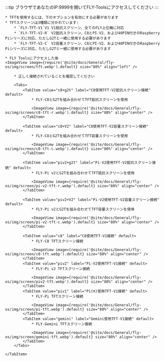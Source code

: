 :::tip
ブラウザであなたのIP:9999を開いてFLY-Toolsにアクセスしてください
:::

    * TFTを使用するには、下のオプションを有効にする必要があります
    * TFTスクリーンは3種類に分かれています:
        * `FLY-TFT-V1`V1 V1抵抗スクリーン、全てのFLY上位機に対応
        * `FLY-TFT-V2-R` V2抵抗スクリーン、C8とPI-V2、および40PIN付きのRaspberry Piシリーズに対応、ただしG2Tと一緒に使用する必要があります
        * `FLY-TFT-V2-C` V2容量スクリーン、C8とPI-V2、および40PIN付きのRaspberry Piシリーズに対応、ただしG2Tと一緒に使用する必要があります

    * FLY Toolsにアクセスした後
    <ImageView image={require('@site/docs/General/fly-os/img/screen/tft.webp').default} size="80%" align="left" />

<Tabs>
    <TabItem value="TFT" label="TFT接続" default>

        * 正しく接続されていることを確認してください

        <Tabs>
            <TabItem value="c8+g2t" label="C8使用TFT-V2抵抗スクリーン接続" default>
                * FLY-C8とG2Tを組み合わせてTFT抵抗スクリーンを使用

                <ImageView image={require('@site/docs/General/fly-os/img/screen/c8-tft-r.webp').default} size="80%" align="center" />
            </TabItem>

            <TabItem value="c8+V2" label="C8使用TFT-V2容量スクリーン接続" default>
                * FLY-C8とG2Tを組み合わせてTFT容量スクリーンを使用

                <ImageView image={require('@site/docs/General/fly-os/img/screen/c8-tft-c.webp').default} size="80%" align="center" />
            </TabItem>

            <TabItem value="piv2+g2t" label="Pi-V2使用TFT-V2抵抗スクリーン接続" default>
                * FLY-Pi v2とG2Tを組み合わせてTFT抵抗スクリーンを使用

                <ImageView image={require('@site/docs/General/fly-os/img/screen/pi-v2-tft-r.webp').default} size="80%" align="center" />
            </TabItem>

            <TabItem value="piv2+V2" label="Pi-V2使用TFT-V2容量スクリーン接続" default>
                * FLY-Pi v2とG2Tを組み合わせてTFT容量スクリーンを使用

                <ImageView image={require('@site/docs/General/fly-os/img/screen/pi-v2-tft-c.webp').default} size="80%" align="center" />
            </TabItem>

            <TabItem value="c8" label="C8使用TFT-V1接続" default>
                * FLY-C8 TFTスクリーン接続

                <ImageView image={require('@site/docs/General/fly-os/img/screen/c8-tft.webp').default} size="80%" align="center" />
            </TabItem>
            <TabItem value="piv2" label="Pi-V2使用TFT-V1接続" default>
                * FLY-Pi v2 TFTスクリーン接続

                <ImageView image={require('@site/docs/General/fly-os/img/screen/piv2-tft.webp').default} size="80%" align="center" />
            </TabItem>
            <TabItem value="piv1" label="Pi(π)使用TFT-V1接続" default>
                * FLY-Pi TFTスクリーン接続

                <ImageView image={require('@site/docs/General/fly-os/img/screen/pi-tft.webp').default} size="80%" align="center" />
            </TabItem>
            <TabItem value="gemini" label="Gemini使用TFT-V1接続" default>
                * FLY-Gemini TFTスクリーン接続
                
                <ImageView image={require('@site/docs/General/fly-os/img/screen/gemini-tft.webp').default} size="80%" align="center" />
            </TabItem>
        </Tabs>

    </TabItem>
</Tabs>
